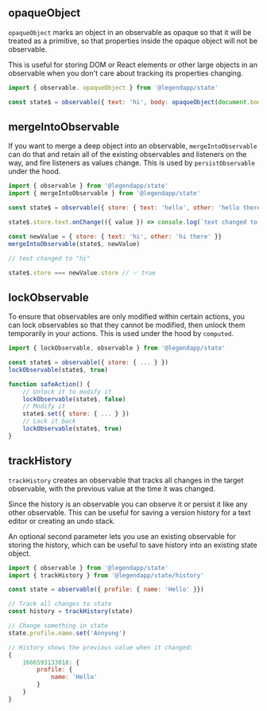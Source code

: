 ## opaqueObject

`opaqueObject` marks an object in an observable as opaque so that it will be treated as a primitive, so that properties inside the opaque object will not be observable.

This is useful for storing DOM or React elements or other large objects in an observable when you don't care about tracking its properties changing.

```js
import { observable. opaqueObject } from '@legendapp/state'

const state$ = observable({ text: 'hi', body: opaqueObject(document.body) })
```

## mergeIntoObservable

If you want to merge a deep object into an observable, `mergeIntoObservable` can do that and retain all of the existing observables and listeners on the way, and fire listeners as values change. This is used by `persistObservable` under the hood.

```js
import { observable } from '@legendapp/state'
import { mergeIntoObservable } from '@legendapp/state'

const state$ = observable({ store: { text: 'hello', other: 'hello there' } })

state$.store.text.onChange(({ value }) => console.log(`text changed to "${value}"`) )

const newValue = { store: { text: 'hi', other: 'hi there' }}
mergeIntoObservable(state$, newValue)

// text changed to "hi"

state$.store === newValue.store // ✅ true
```

## lockObservable

To ensure that observables are only modified within certain actions, you can lock observables so that they cannot be modified, then unlock them temporarily in your actions. This is used under the hood by `computed`.

```js
import { lockObservable, observable } from '@legendapp/state'

const state$ = observable({ store: { ... } })
lockObservable(state$, true)

function safeAction() {
    // Unlock it to modify it
    lockObservable(state$, false)
    // Modify it
    state$.set({ store: { ... } })
    // Lock it back
    lockObservable(state$, true)
}
```

## trackHistory

`trackHistory` creates an observable that tracks all changes in the target observable, with the previous value at the time it was changed.

Since the history is an observable you can observe it or persist it like any other observable. This can be useful for saving a version history for a text editor or creating an undo stack.

An optional second parameter lets you use an existing observable for storing the history, which can be useful to save history into an existing state object.

```js
import { observable } from '@legendapp/state'
import { trackHistory } from '@legendapp/state/history'

const state = observable({ profile: { name: 'Hello' }})

// Track all changes to state
const history = trackHistory(state)

// Change something in state
state.profile.name.set('Annyong')

// History shows the previous value when it changed:
{
    1666593133018: {
        profile: {
            name: 'Hello'
        }
    }
}
```

